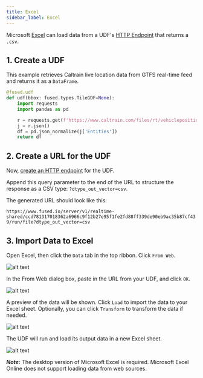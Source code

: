 ```yaml
---
title: Excel
sidebar_label: Excel
---
```


Microsoft [Excel](https://www.microsoft.com/en-ca/microsoft-365/excel) can load data from a UDF's [HTTP Endpoint](/core-concepts/run/#http-requests) that returns a `.csv`.

## 1. Create a UDF

This example retrieves Caltrain live location data from GTFS real-time feed and returns it as a `DataFrame`.

```python showLineNumbers
@fused.udf
def udf(bbox: fused.types.TileGDF=None):
    import requests
    import pandas as pd

    r = requests.get(f'https://www.caltrain.com/files/rt/vehiclepositions/CT.json')
    j = r.json()
    df = pd.json_normalize(j['Entities'])
    return df
```

## 2. Create a URL for the UDF

Now, [create an HTTP endpoint](/core-concepts/run/#http-requests) for the UDF.

Append this query parameter to the end of the URL to structure the response as a CSV type: `?dtype_out_vector=csv`.

The generated URL should look like this:

`https://www.fused.io/server/v1/realtime-shared/ccd781317018362a6966c9f12b27e95f1fe2fd88ff339de90eb9ac35b87cf439/run/file?dtype_out_vector=csv`

## 3. Import Data to Excel

Open Excel, then click the `Data` tab in the top ribbon. Click `From Web`.

![alt text](https://fused-magic.s3.us-west-2.amazonaws.com/docs_assets/gifs/excel_start.png)

In the From Web dialog box, paste in the URL from your UDF, and click `OK`.

![alt text](https://fused-magic.s3.us-west-2.amazonaws.com/docs_assets/gifs/excel_load.png)

A preview of the data will be shown. Click `Load` to import the data to your Excel sheet. Optionally, you can click `Transform` to transform the data if needed.

![alt text](https://fused-magic.s3.us-west-2.amazonaws.com/docs_assets/gifs/excel_preview.png)

The UDF will run and load its output data in a new Excel sheet.

![alt text](https://fused-magic.s3.us-west-2.amazonaws.com/docs_assets/gifs/excel_loaded.png)

**_Note:_** The desktop version of Microsoft Excel is required. Microsoft Excel Online does not support loading data from web sources.